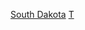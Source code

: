 {{Commons category|Towns in South Dakota}}
{{Allincluded|南達科他州城鎮|城鎮}}
{{United States topic|prefix=:Category:|suffix=城鎮|navbar=plain|state=expanded}}

[[Category:美国各州城镇|South Dakota]]
[[Category:南達科他州基層政權|T]]